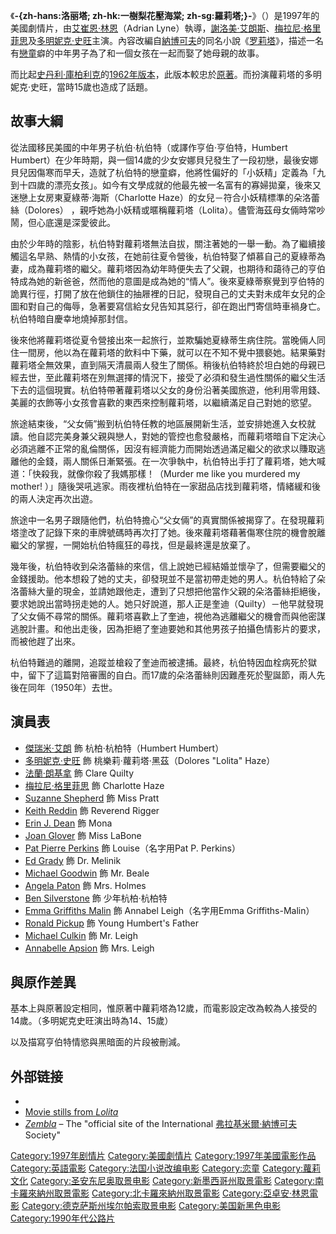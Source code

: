 {{about|一部電影|小說|羅莉塔}}
{{noteTA
|T=zh-hans:洛丽塔 (1997年电影); zh-hk:一樹梨花壓海棠 (1997年電影); zh-sg:羅莉塔 (1997年電影);   
|G1=Show
|2=zh-hans:纳博科夫; zh-hant:納博可夫;
}}
{{Infobox film
| name           = -{zh-hans:洛丽塔; zh-hk:一樹梨花壓海棠; zh-sg:羅莉塔;}-
| original_name = Lolita
| hk_name = 一樹梨花壓海棠
| cn_name = 洛丽塔
| image          = Lolita1997.jpg
| caption        = 
| director       = [[艾崔恩·林恩|艾崔恩·林恩]]
| producer       = [[Mario_Kassar|Mario Kassar]]<br />[[Joel_B._Michaels|Joel B. Michaels]]
| writer         = [[Stephen_Schiff|Stephen Schiff]]
| starring       = [[謝洛美·艾朗斯|謝洛美·艾朗斯]]<br />[[梅拉尼·格里菲思|梅拉尼·格里菲思]]<br />[[多明妮克·史旺|多明妮克·史旺]]<br />[[法蘭·朗基拿|法蘭·朗基拿]]
| music          = [[恩尼奥·莫里科内|恩尼奥·莫里科内]]
| cinematography = '''美國'''：Howard Atherton<br />'''法國'''：Stephen Smith
| editing        = [[David_Brenner_(editor)|David Brenner]]<br />[[Julie_Monroe|Julie Monroe]]
| studio         = Guild<br />Lolita Productions<br />[[Pathé|Pathé]]
| distributor    = [[塞繆戈溫電影公司|塞繆戈溫電影公司]]<br />Pathé
| released       = {{start date|1997|9|25}}
| runtime        = 137分鐘
| country        = {{USA}}
| language       = 英語
| budget         = $5千8百萬
}}
《'''-{zh-hans:洛丽塔; zh-hk:一樹梨花壓海棠; zh-sg:羅莉塔;}-'''》（{{lang-en|''Lolita''}}）是1997年的美國劇情片，由[[艾崔恩·林恩|艾崔恩·林恩]]（Adrian Lyne）執導，[[謝洛美·艾朗斯|謝洛美·艾朗斯]]、[[梅拉尼·格里菲思|梅拉尼·格里菲思]]及[[多明妮克·史旺|多明妮克·史旺]]主演。內容改編自[[弗拉基米爾·納博可夫|納博可夫]]的同名小說《[[罗莉塔|罗莉塔]]》，描述一名有[[戀童|戀童]]癖的中年男子為了和一個女孩在一起而娶了她母親的故事。

而比起[[史丹利·庫柏利克|史丹利·庫柏利克]]的[[洛丽塔_(1962年电影)|1962年版本]]，此版本較忠於[[羅莉塔|原著]]。而扮演蘿莉塔的多明妮克·史旺，當時15歲也造成了話題。

==故事大綱==
從法國移民美國的中年男子杭伯·杭伯特（或譯作亨伯·亨伯特，Humbert Humbert）在少年時期，與一個14歲的少女安娜貝兒發生了一段初戀，最後安娜貝兒因傷寒而早夭，造就了杭伯特的戀童癖，他將性偏好的「小妖精」定義為「九到十四歲的漂亮女孩」。如今有文學成就的他最先被一名富有的寡婦拋棄，後來又迷戀上女房東夏綠蒂·海斯（Charlotte Haze）的女兒－符合小妖精標準的朵洛蕾絲（Dolores） ，親呼她為小妖精或暱稱蘿莉塔（Lolita）。儘管海茲母女倆時常吵鬧，但心底還是深愛彼此。

由於少年時的陰影，杭伯特對蘿莉塔無法自拔，關注著她的一舉一動。為了繼續接觸這名早熟、熱情的小女孩，在她前往夏令營後，杭伯特娶了傾慕自己的夏綠蒂為妻，成為蘿莉塔的繼父。蘿莉塔因為幼年時便失去了父親，也期待和藹待己的亨伯特成為她的新爸爸，然而他的意圖是成為她的“情人”。後來夏綠蒂察覺到亨伯特的詭異行徑，打開了放在他鎖住的抽屜裡的日記，發現自己的丈夫對未成年女兒的企圖和對自己的侮辱，急著要寫信給女兒告知其惡行，卻在跑出門寄信時車禍身亡。杭伯特暗自慶幸地燒掉那封信。

後來他將蘿莉塔從夏令營接出來一起旅行，並欺騙她夏綠蒂生病住院。當晚倆人同住一間房，他以為在蘿莉塔的飲料中下藥，就可以在不知不覺中猥褻她。結果藥對蘿莉塔全無效果，直到隔天清晨兩人發生了關係。稍後杭伯特終於坦白她的母親已經去世，至此蘿莉塔在別無選擇的情況下，接受了必須和發生過性關係的繼父生活下去的這個現實。杭伯特帶著蘿莉塔以父女的身份沿著美國旅遊，他利用零用錢、美麗的衣飾等小女孩會喜歡的東西來控制蘿莉塔，以繼續滿足自己對她的慾望。

旅途結束後，“父女倆”搬到杭伯特任教的地區展開新生活，並安排她進入女校就讀。他自認完美身兼父親與戀人，對她的管控也愈發嚴格，而蘿莉塔暗自下定決心必須逃離不正常的亂倫關係，因沒有經濟能力而開始透過滿足繼父的欲求以賺取逃離他的金錢，兩人關係日漸緊張。在一次爭執中，杭伯特出手打了蘿莉塔，她大喊道：「快殺我，就像你殺了我媽那樣！（Murder me like you murdered my mother! ）」隨後哭吼逃家。雨夜裡杭伯特在一家甜品店找到蘿莉塔，情緒緩和後的兩人決定再次出遊。

旅途中一名男子跟隨他們，杭伯特擔心“父女倆”的真實關係被揭穿了。在發現蘿莉塔塗改了記錄下來的車牌號碼時再次打了她。後來蘿莉塔藉著傷寒住院的機會脫離繼父的掌握，一開始杭伯特瘋狂的尋找，但是最終還是放棄了。

幾年後，杭伯特收到朵洛蕾絲的來信，信上說她已經結婚並懷孕了，但需要繼父的金錢援助。他本想殺了她的丈夫，卻發現並不是當初帶走她的男人。杭伯特給了朵洛蕾絲大量的現金，並請她跟他走，遭到了只想把他當作父親的朵洛蕾絲拒絕後，要求她說出當時拐走她的人。她只好說道，那人正是奎迪（Quilty）－他早就發現了父女倆不尋常的關係。蘿莉塔喜歡上了奎迪，視他為逃離繼父的機會而與他密謀逃脫計畫。和他出走後，因為拒絕了奎迪要她和其他男孩子拍攝色情影片的要求，而被他趕了出來。

杭伯特難過的離開，追蹤並槍殺了奎迪而被逮捕。最終，杭伯特因血栓病死於獄中，留下了這篇對陪審團的自白。而17歲的朵洛蕾絲則因難產死於聖誕節，兩人先後在同年（1950年）去世。

== 演員表 ==
* [[傑瑞米·艾朗|傑瑞米·艾朗]] 飾 杭柏·杭柏特（Humbert Humbert）
* [[多明妮克·史旺|多明妮克·史旺]] 飾 桃樂莉·蘿莉塔·黑茲（Dolores "Lolita" Haze）
* [[法蘭·朗基拿|法蘭·朗基拿]] 飾 Clare Quilty
* [[梅拉尼·格里菲思|梅拉尼·格里菲思]] 飾 Charlotte Haze
* [[Suzanne_Shepherd|Suzanne Shepherd]] 飾 Miss Pratt
* [[Keith_Reddin|Keith Reddin]] 飾 Reverend Rigger
* [[Erin_J._Dean|Erin J. Dean]] 飾 Mona
* [[Joan_Glover|Joan Glover]] 飾 Miss LaBone
* [[Pat_Pierre_Perkins|Pat Pierre Perkins]] 飾 Louise（名字用Pat P. Perkins）
* [[Ed_Grady|Ed Grady]] 飾 Dr. Melinik
* [[Michael_Goodwin|Michael Goodwin]] 飾 Mr. Beale
* [[Angela_Paton|Angela Paton]] 飾 Mrs. Holmes
* [[Ben_Silverstone|Ben Silverstone]] 飾 少年杭柏·杭柏特
* [[Emma_Griffiths_Malin|Emma Griffiths Malin]] 飾 Annabel Leigh（名字用Emma Griffiths-Malin）
* [[Ronald_Pickup|Ronald Pickup]] 飾 Young Humbert's Father
* [[Michael_Culkin|Michael Culkin]] 飾 Mr. Leigh
* [[Annabelle_Apsion|Annabelle Apsion]] 飾 Mrs. Leigh

== 與原作差異 ==
基本上與原著設定相同，惟原著中蘿莉塔為12歲，而電影設定改為較為人接受的14歲。（多明妮克史旺演出時為14、15歲）

以及描寫亨伯特情慾與黑暗面的片段被刪減。

== 外部链接 ==
*{{imdb title|id=0119558|title=Lolita}}
*[http://film.virtual-history.com/film.php?filmid=3682 Movie stills from ''Lolita''] {{Wayback|url=http://film.virtual-history.com/film.php?filmid=3682 |date=20081228055922 }}
*''[http://www.libraries.psu.edu/nabokov/main.htm Zembla] {{Wayback|url=http://www.libraries.psu.edu/nabokov/main.htm |date=20200505000849 }}'' – The "official site of the International [[弗拉基米爾·納博可夫|弗拉基米爾·納博可夫]] Society"

{{亞卓安·林恩}}
{{DEFAULTSORT:Lolita}}
[[Category:1997年剧情片|Category:1997年剧情片]]
[[Category:美國劇情片|Category:美國劇情片]]
[[Category:1997年美國電影作品|Category:1997年美國電影作品]]
[[Category:英語電影|Category:英語電影]]
[[Category:法国小说改编电影|Category:法国小说改编电影]]
[[Category:恋童|Category:恋童]]
[[Category:蘿莉文化|Category:蘿莉文化]]
[[Category:圣安东尼奥取景电影|Category:圣安东尼奥取景电影]]
[[Category:新墨西哥州取景電影|Category:新墨西哥州取景電影]]
[[Category:南卡羅來納州取景電影|Category:南卡羅來納州取景電影]]
[[Category:北卡羅來納州取景電影|Category:北卡羅來納州取景電影]]
[[Category:亞卓安·林恩電影|Category:亞卓安·林恩電影]]
[[Category:德克萨斯州埃尔帕索取景电影|Category:德克萨斯州埃尔帕索取景电影]]
[[Category:美国新黑色电影|Category:美国新黑色电影]]
[[Category:1990年代公路片|Category:1990年代公路片]]
